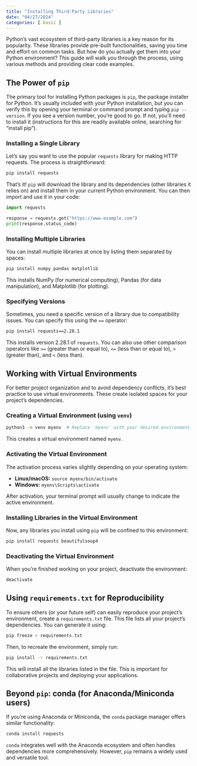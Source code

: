 ```yaml
---
title: "Installing Third-Party Libraries"
date: "04/27/2024"
categories: [ basic ]
---
```



Python's vast ecosystem of third-party libraries is a key reason for its popularity.  These libraries provide pre-built functionalities, saving you time and effort on common tasks.  But how do you actually get them into your Python environment? This guide will walk you through the process, using various methods and providing clear code examples.

## The Power of `pip`

The primary tool for installing Python packages is `pip`, the package installer for Python.  It's usually included with your Python installation, but you can verify this by opening your terminal or command prompt and typing `pip --version`.  If you see a version number, you're good to go.  If not, you'll need to install it (instructions for this are readily available online, searching for "install pip").

### Installing a Single Library

Let's say you want to use the popular `requests` library for making HTTP requests.  The process is straightforward:

```bash
pip install requests
```

That's it!  `pip` will download the library and its dependencies (other libraries it relies on) and install them in your current Python environment.  You can then import and use it in your code:

```python
import requests

response = requests.get("https://www.example.com")
print(response.status_code)
```

### Installing Multiple Libraries

You can install multiple libraries at once by listing them separated by spaces:

```bash
pip install numpy pandas matplotlib
```

This installs NumPy (for numerical computing), Pandas (for data manipulation), and Matplotlib (for plotting).

### Specifying Versions

Sometimes, you need a specific version of a library due to compatibility issues.  You can specify this using the `==` operator:

```bash
pip install requests==2.28.1
```

This installs version 2.28.1 of `requests`.  You can also use other comparison operators like `>=` (greater than or equal to), `<=` (less than or equal to), `>` (greater than), and `<` (less than).

##  Working with Virtual Environments

For better project organization and to avoid dependency conflicts, it's best practice to use virtual environments.  These create isolated spaces for your project's dependencies.

### Creating a Virtual Environment (using `venv`)

```bash
python3 -m venv myenv  # Replace 'myenv' with your desired environment name
```

This creates a virtual environment named `myenv`.

### Activating the Virtual Environment

The activation process varies slightly depending on your operating system:

* **Linux/macOS:**  `source myenv/bin/activate`
* **Windows:** `myenv\Scripts\activate`

After activation, your terminal prompt will usually change to indicate the active environment.

### Installing Libraries in the Virtual Environment

Now, any libraries you install using `pip` will be confined to this environment:

```bash
pip install requests beautifulsoup4
```


### Deactivating the Virtual Environment

When you're finished working on your project, deactivate the environment:

```bash
deactivate
```


##  Using `requirements.txt` for Reproducibility

To ensure others (or your future self) can easily reproduce your project's environment, create a `requirements.txt` file.  This file lists all your project's dependencies. You can generate it using:

```bash
pip freeze > requirements.txt
```

Then, to recreate the environment, simply run:

```bash
pip install -r requirements.txt
```

This will install all the libraries listed in the file. This is important for collaborative projects and deploying your applications.


## Beyond `pip`: conda (for Anaconda/Miniconda users)

If you're using Anaconda or Miniconda, the `conda` package manager offers similar functionality:

```bash
conda install requests
```

`conda` integrates well with the Anaconda ecosystem and often handles dependencies more comprehensively.  However, `pip` remains a widely used and versatile tool.

